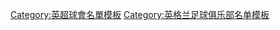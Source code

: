 {{football squad|teamname=列斯聯足球會|bgcolor=white|textcolor=#0047AB|bordercolor=#FFDF00|title= -{zh-hans:利兹联;zh-hant:利茲聯;zh-hk:列斯聯;zh-tw:里茲聯足球俱樂部;zh-mo:列斯聯;}-
|name=列斯聯球員名單
|list=
{{football squad2 player|no=1|name=[[伊蘭·梅利耶|-{zh-hans:梅利耶;zh-hant:梅斯利亞;}-]]}}
{{football squad2 player|no=2|name=[[路基·艾寧|-{zh-hans:艾宁;zh-hk:艾寧;}-]]}}
{{football squad2 player|no=3|name={{le|胡尼奥尔·菲尔波|Junior Firpo|-{zh-hans:菲尔波;zh-hk:費普}-}}}}
{{football squad2 player|no=4|name=[[亞當·福紹|-{zh-hans:福绍;zh-hk:科索維; zh-tw:福紹;}-]]}}
{{football squad2 player|no=5|name=[[羅賓·科赫|-{zh-hans:科赫;zh-hk:高治;zh-tw:科赫;}-]]}}
{{football squad2 player|no=6|name=[[利安·庫珀|-{zh-hans:库珀; zh-hk:谷巴;zh-tw:庫珀;}-]] ([[隊長 (足球)|C]])}}
<!--{{football squad2 player|no=7|name={{le|扬·波韦达|Ian Poveda|-{zh-hans:波韦达;zh-hk:普維達}-}}}}-->
{{football squad2 player|no=9|name=[[帕特里克·班福特|-{zh-hans:班福德;zh-hant:班福特;}-]]}}
{{football squad2 player|no=10|name=[[拉斐爾·迪亞斯·貝洛利|-{zh-hans:拉菲尼亚;zh-hk:拉芬夏;zh-hant:拉菲尼亞}-]]}}
{{football squad2 player|no=11|name=[[泰勒·羅伯茨|-{zh-hans:罗伯茨;zh-hk:羅拔斯;zh-tw:羅伯茨;}-]]}}
<!--{{football squad2 player|no=12|name=[[勞倫斯·德博克|德博克]]}}-->
<!--{{football squad2 player|no=13|name=[[基科·卡西利亞|-{zh-hans:卡西利亚;zh-hk:卡斯拿;zh-tw:卡西利亞;}-]]}}-->
{{football squad2 player|no=14|name=[[迪亞哥·略倫特|-{zh-hans:略伦特;zh-hk:路蘭迪;zh-tw:略倫特;}-]]}}
{{football squad2 player|no=15|name=[[斯圖爾特·達拉斯|-{zh-hans:达拉斯;zh-hk:達拉斯;zh-tw:達拉斯;}-]]}}
<!--{{football squad2 player|no=17|name={{le|埃爾德·科斯塔|Hélder Costa|-{zh-hans:科斯塔;zh-hk:哥斯達;zh-tw:科斯塔;}-}}}}-->
{{football squad2 player|no=19|name=[[罗德里戈·莫雷诺·马查多|-{zh-hans:罗德里戈;zh-hk:洛迪高;zh-tw:羅德里戈;}-]]}}
{{football squad2 player|no=20|name=[[丹尼爾·占士|-{zh-hans:詹姆斯;zh-hk:占士;zh-tw:詹姆斯;}-]]}}
{{football squad2 player|no=21|name={{le|柏斯高·史杜爾克|Pascal Struijk|-{zh-hans:斯特鲁伊克;zh-hk:史杜爾克}-}}}}
{{football squad2 player|no=22|name=[[傑克·哈里森|-{zh-hans:哈里森;zh-hk:夏里遜;zh-tw:哈里森;}-]]}}
{{football squad2 player|no=23|name=[[凱爾文·菲利普斯|-{zh-hans:菲利普斯;zh-tw:菲利普斯;zh-hk:菲臘斯;}-]]}}
{{football squad2 player|no=30|name={{le|喬·格爾哈特|Joe Gelhardt|-{zh-hans:格尔哈特;zh-tw:格爾哈特;zh-hk:謝赫特;}-}}}}
{{football squad2 player|no=35|name={{le|查理·克雷斯韦尔|Charlie Cresswell|-{zh-hans:克雷斯韦尔;zh-hk:加斯威爾}-}}}}
<!--{{football squad2 player|no=37|name={{le|科迪·德拉梅|Cody Drameh|德拉梅}}}}-->
{{football squad2 player|no=38|name={{le|克利森西奥·萨默维尔|Crysencio Summerville|-{zh-hans:萨默维尔;zh-hk:森馬維爾}-}}}}
{{football squad2 player|no=42|name={{le|乔·格尔哈特|Sam Greenwood (footballer)|-{zh-hans:格尔哈特;zh-hk:格連活特}-}}}}
{{football squad2 player|no=43|name={{le|馬特烏什·克利希|Mateusz Klich|-{zh-hans:克利希;zh-tw:克利希;zh-hk:基列治;}-}}}}
{{football squad2 player|no=46|name={{le|占美·沙基度頓|Jamie Shackleton|-{zh-hans:沙克勒顿;zh-hk:沙基度頓}-}}}}
{{football squad2 player|no=47|name={{le|積克·贊堅斯|Jack Jenkins (English footballer)|-{zh-hans:詹金斯;zh-hk:贊堅斯}-}}}}
{{football squad2 player|no=52|name={{le|尼尔·哈金斯|Niall Huggins|-{zh-hans:哈金斯;zh-hk:赫堅斯}-}}}}
{{football squad2 player|no=-|name=[[布兰登·亚伦森|亚伦森]]}}
{{football squad2 player|no=-|name=[[拉斯姆斯·尼森·克里斯滕森|克里斯滕森]]}}
{{football squad2 player|no=-|name=[[马克·罗卡|-{zh-hant:羅卡;zh-hans:罗卡;zh-hk:洛卡;}-]]}}
{{football squad2 manager|name=[[杰西·马希|-{zh-hans:马希;zh-hk:馬殊;zh-hant:馬希;}-]]}}
}}<noinclude>
{{DEFAULTSORT:Leeds United}}
{{Squad maintenance|update source=https://www.leedsunited.com/teams/first-team}}
[[Category:英超球會名單模板]]
[[Category:英格兰足球俱乐部名单模板]]
</noinclude>